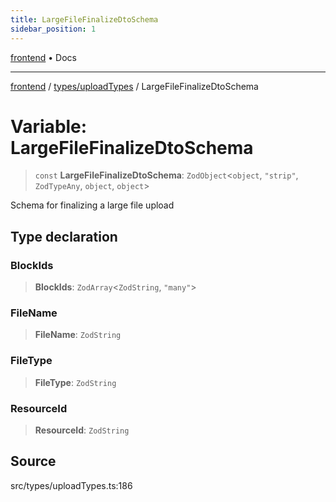 ```yaml
---
title: LargeFileFinalizeDtoSchema
sidebar_position: 1
---
```


[frontend](../../..) • Docs

***

[frontend](../../..) / [types/uploadTypes](..) / LargeFileFinalizeDtoSchema

# Variable: LargeFileFinalizeDtoSchema

> `const` **LargeFileFinalizeDtoSchema**: `ZodObject`\<`object`, `"strip"`, `ZodTypeAny`, `object`, `object`\>

Schema for finalizing a large file upload

## Type declaration

### BlockIds

> **BlockIds**: `ZodArray`\<`ZodString`, `"many"`\>

### FileName

> **FileName**: `ZodString`

### FileType

> **FileType**: `ZodString`

### ResourceId

> **ResourceId**: `ZodString`

## Source

src/types/uploadTypes.ts:186
